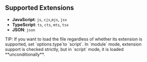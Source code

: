 ## Supported Extensions

- **JavaScript**: `js`, `cjs`,`mjs`, `jsx`
- **TypeScript**: `ts`, `cts`, `mts`, `tsx`
- **JSON**: `json`

<Box type="info">
  TIP: If you want to load the file regardless of whether its extension is supported, set
  `options.type`to `script`. In `module` mode, extension support is checked strictly, but
  in `script` mode, it is loaded **unconditionally**.
</Box>
